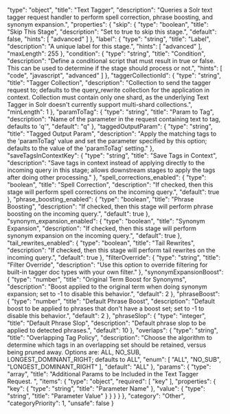   "type": "object",
  "title": "Text Tagger",
  "description": "Queries a Solr text tagger request handler to perform spell correction, phrase boosting, and synonym expansion.",
  "properties": {
    "skip": {
      "type": "boolean",
      "title": "Skip This Stage",
      "description": "Set to true to skip this stage.",
      "default": false,
      "hints": [
        "advanced"
      ]
    },
    "label": {
      "type": "string",
      "title": "Label",
      "description": "A unique label for this stage.",
      "hints": [
        "advanced"
      ],
      "maxLength": 255
    },
    "condition": {
      "type": "string",
      "title": "Condition",
      "description": "Define a conditional script that must result in true or false. This can be used to determine if the stage should process or not.",
      "hints": [
        "code",
        "javascript",
        "advanced"
      ]
    },
    "taggerCollectionId": {
      "type": "string",
      "title": "Tagger Collection",
      "description": "Collection to send the tagger request to; defaults to the query_rewrite collection for the application in context. Collection must contain only one shard, as the underlying Text Tagger in Solr doesn't currently support multi-shard collections.",
      "minLength": 1
    },
    "paramToTag": {
      "type": "string",
      "title": "Param to Tag",
      "description": "Name of the parameter in the request containing text to tag, defaults to 'q'",
      "default": "q"
    },
    "taggedOutputParam": {
      "type": "string",
      "title": "Tagged Output Param",
      "description": "Apply the matching tags to the 'paramToTag' value and set the parameter specified by this option; defaults to the value of the 'paramToTag' setting."
    },
    "saveTagsInContextKey": {
      "type": "string",
      "title": "Save Tags in Context",
      "description": "Save tags in context instead of applying directly to the incoming query in this stage; allows downstream stages to apply the tags after doing other processing."
    },
    "spell_corrections_enabled": {
      "type": "boolean",
      "title": "Spell Correction",
      "description": "If checked, then this stage will perform spell corrections on the incoming query.",
      "default": true
    },
    "phrase_boosting_enabled": {
      "type": "boolean",
      "title": "Phrase Boosting",
      "description": "If checked, then this stage will perform phrase boosting on the incoming query.",
      "default": true
    },
    "synonym_expansion_enabled": {
      "type": "boolean",
      "title": "Synonym Expansion",
      "description": "If checked, then this stage will perform synonym expansion on the incoming query.",
      "default": true
    },
    "tail_rewrites_enabled": {
      "type": "boolean",
      "title": "Tail Rewrites",
      "description": "If checked, then this stage will perform tail rewrites on the incoming query.",
      "default": true
    },
    "filterOverride": {
      "type": "string",
      "title": "Filter Override",
      "description": "Use this option to override filtering for built-in tagger doc types with your own filter."
    },
    "synonymExpansionBoost": {
      "type": "number",
      "title": "Original Term Boost for Synonyms",
      "description": "Boost applied to the original term when doing synonym expansion; set to -1 to disable this behavior.",
      "default": 2
    },
    "phraseBoost": {
      "type": "number",
      "title": "Default Phrase Boost",
      "description": "Default boost to be applied to phrases that don't have a boost set; set to -1 to disable this behavior.",
      "default": 2
    },
    "phraseSlop": {
      "type": "integer",
      "title": "Default Phrase Slop",
      "description": "Default phrase slop to be applied to detected phrases.",
      "default": 10
    },
    "overlaps": {
      "type": "string",
      "title": "Overlapping Tag Policy",
      "description": "Choose the algorithm to determine which tags in an overlapping set should be retained, versus being pruned away. Options are: ALL, NO_SUB, LONGEST_DOMINANT_RIGHT; defaults to ALL",
      "enum": [
        "ALL",
        "NO_SUB",
        "LONGEST_DOMINANT_RIGHT"
      ],
      "default": "ALL"
    },
    "params": {
      "type": "array",
      "title": "Additional Params to be Included in the Text Tagger Request. ",
      "items": {
        "type": "object",
        "required": [
          "key"
        ],
        "properties": {
          "key": {
            "type": "string",
            "title": "Parameter Name"
          },
          "value": {
            "type": "string",
            "title": "Parameter Value"
          }
        }
      }
    }
  },
  "category": "Other",
  "categoryPriority": 1,
  "unsafe": false
}
